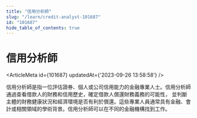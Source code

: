 ```yaml
---
title: "信用分析師"
slug: "/learn/credit-analyst-101687"
id: "101687"
hide_table_of_contents: true
---
```



# 信用分析師

<ArticleMeta id={101687} updatedAt={'2023-09-26 13:58:58'} />
<div className='border-solid border-b border-t-0 my-4 border-[var(--ifm-color-gray-300)]' />

信用分析師是指一位評估證券、個人或公司信用能力的金融專業人士。信用分析師通過查看借款人的財務和信用歷史，確定借款人償還財務義務的可能性， 並判斷主體的財務健康狀況和經濟環境是否有利於償還。這些專業人員通常具有金融、會計或相關領域的學術背景。信用分析師可以在不同的金融機構找到工作。

